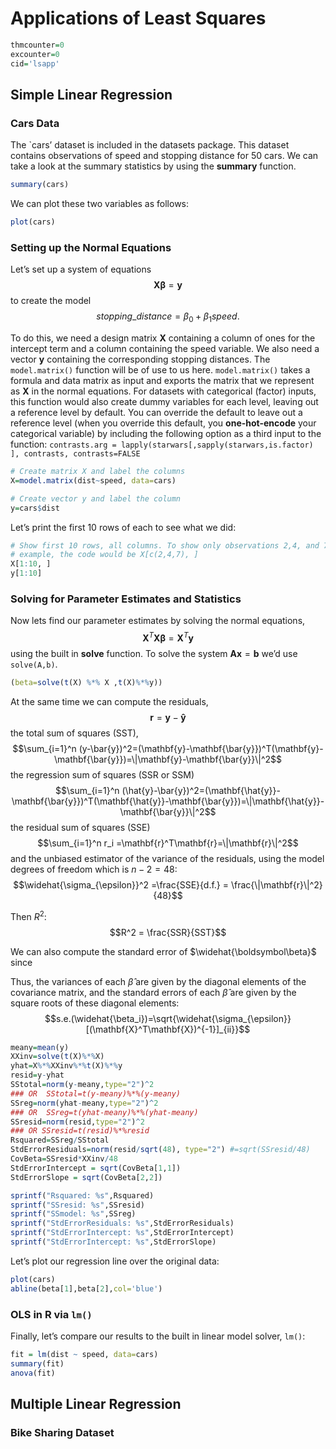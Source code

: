 # Applications of Least Squares {#lsapp}

```r
thmcounter=0
excounter=0
cid='lsapp'
```

## Simple Linear Regression
### Cars Data

The `cars' dataset is included in the datasets package. This dataset contains observations of speed and stopping distance for 50 cars. We can take a look at the summary statistics by using the **summary** function.

```r
summary(cars)
```

We can plot these two variables as follows:

```r
plot(cars)
```

### Setting up the Normal Equations

Let's set up a system of equations
$$\mathbf{X}\boldsymbol\beta=\mathbf{y}$$
to create the model
$$stopping\_distance=\beta_0+\beta_1speed.$$

To do this, we need a design matrix $\mathbf{X}$ containing a column of ones for the intercept term and a column containing the speed variable. We also need a vector $\mathbf{y}$ containing the corresponding stopping distances. The ``` model.matrix()``` function will be of use to us here. ``` model.matrix()``` takes a formula and data matrix as input and exports the matrix that we represent as $\mathbf{X}$ in the normal equations. For datasets with categorical (factor) inputs, this function would also create dummy variables for each level, leaving out a reference level by default. You can override the default to leave out a reference level (when you override this default, you **one-hot-encode** your categorical variable) by including the following option as a third input to the function: ``` contrasts.arg = lapply(starwars[,sapply(starwars,is.factor) ], contrasts, contrasts=FALSE ```

```r
# Create matrix X and label the columns
X=model.matrix(dist~speed, data=cars)

# Create vector y and label the column
y=cars$dist
```

Let's print the first 10 rows of each to see what we did:

```r
# Show first 10 rows, all columns. To show only observations 2,4, and 7, for
# example, the code would be X[c(2,4,7), ]
X[1:10, ]
y[1:10]
```

### Solving for Parameter Estimates and Statistics

Now lets find our parameter estimates by solving the normal equations,
$$\mathbf{X}^T\mathbf{X}\boldsymbol\beta = \mathbf{X}^T\mathbf{y}$$
using the built in **solve** function. To solve the system $\mathbf{A}\mathbf{x}=\mathbf{b}$ we'd use ``` solve(A,b)```.

```r
(beta=solve(t(X) %*% X ,t(X)%*%y))
```

At the same time we can compute the residuals,
$$\mathbf{r}=\mathbf{y}-\mathbf{\hat{y}}$$
the total sum of squares (SST),
$$\sum_{i=1}^n (y-\bar{y})^2=(\mathbf{y}-\mathbf{\bar{y}})^T(\mathbf{y}-\mathbf{\bar{y}})=\|\mathbf{y}-\mathbf{\bar{y}}\|^2$$
the regression sum of squares (SSR or SSM)
$$\sum_{i=1}^n (\hat{y}-\bar{y})^2=(\mathbf{\hat{y}}-\mathbf{\bar{y}})^T(\mathbf{\hat{y}}-\mathbf{\bar{y}})=\|\mathbf{\hat{y}}-\mathbf{\bar{y}}\|^2$$
the residual sum of squares (SSE)
$$\sum_{i=1}^n r_i =\mathbf{r}^T\mathbf{r}=\|\mathbf{r}\|^2$$
and the unbiased estimator of the variance of the residuals, using the model degrees of freedom which is $n-2=48$:
$$\widehat{\sigma_{\epsilon}}^2 =\frac{SSE}{d.f.} = \frac{\|\mathbf{r}\|^2}{48}$$

Then $R^2$:
$$R^2 = \frac{SSR}{SST}$$

We can also compute the standard error of $\widehat{\boldsymbol\beta}$ since

\begin{eqnarray*}
\widehat{\boldsymbol\beta} &=& (\mathbf{X}^T\mathbf{X})^{-1}\mathbf{X}^T\mathbf{y}\\
var(\widehat{\boldsymbol\beta})&=&var((\mathbf{X}^T\mathbf{X})^{-1}\mathbf{X}^T\mathbf{y})\\
 &=&(\mathbf{X}^T\mathbf{X})^{-1}\mathbf{X}^T var(\mathbf{y}) \mathbf{X}(\mathbf{X}^T\mathbf{X})^{-1} \\
 &=&(\mathbf{X}^T\mathbf{X})^{-1}\mathbf{X}^T (\widehat{\sigma_{\epsilon}}^2) \mathbf{X}(\mathbf{X}^T\mathbf{X})^{-1} \\
  &=& \widehat{\sigma_{\epsilon}}^2 (\mathbf{X}^T\mathbf{X})^{-1}\mathbf{X}^T\mathbf{X}(\mathbf{X}^T\mathbf{X})^{-1} \\
  &=& \widehat{\sigma_{\epsilon}}^2(\mathbf{X}^T\mathbf{X})^{-1}
\end{eqnarray*}

Thus, the variances of each $\widehat\beta$ are given by the diagonal elements of the covariance matrix, and the standard errors of each $\widehat\beta$ are given by the square roots of these diagonal elements:
$$s.e.(\widehat{\beta_i})=\sqrt{\widehat{\sigma_{\epsilon}}[(\mathbf{X}^T\mathbf{X})^{-1}]_{ii}}$$

```r
meany=mean(y)
XXinv=solve(t(X)%*%X)
yhat=X%*%XXinv%*%t(X)%*%y
resid=y-yhat
SStotal=norm(y-meany,type="2")^2
### OR  SStotal=t(y-meany)%*%(y-meany)
SSreg=norm(yhat-meany,type="2")^2
### OR  SSreg=t(yhat-meany)%*%(yhat-meany)
SSresid=norm(resid,type="2")^2
### OR SSresid=t(resid)%*%resid
Rsquared=SSreg/SStotal
StdErrorResiduals=norm(resid/sqrt(48), type="2") #=sqrt(SSresid/48)
CovBeta=SSresid*XXinv/48
StdErrorIntercept = sqrt(CovBeta[1,1])
StdErrorSlope = sqrt(CovBeta[2,2])
```

```r
sprintf("Rsquared: %s",Rsquared)
sprintf("SSresid: %s",SSresid)
sprintf("SSmodel: %s",SSreg)
sprintf("StdErrorResiduals: %s",StdErrorResiduals)
sprintf("StdErrorIntercept: %s",StdErrorIntercept)
sprintf("StdErrorIntercept: %s",StdErrorSlope)
```

Let's plot our regression line over the original data:

```r
plot(cars)
abline(beta[1],beta[2],col='blue')
```


### OLS in R via ```lm()```

Finally, let's compare our results to the built in linear model solver, ``` lm()```:

```r
fit = lm(dist ~ speed, data=cars)
summary(fit)
anova(fit)
```

## Multiple Linear Regression

### Bike Sharing Dataset
